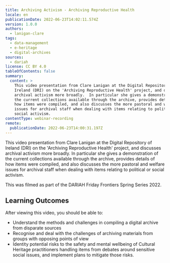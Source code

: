 ```yaml
---
title: Archiving Activism - Archiving Reproductive Health
locale: en
publicationDate: 2022-06-23T14:02:11.574Z
version: 1.0.0
authors:
  - lanigan-clare
tags:
  - data-management
  - e-heritage
  - digital-archives
sources:
  - dariah
license: CC BY 4.0
tableOfContents: false
summary:
  content: >
    This video presentation from Clare Lanigan at the Digital Repository of
    Ireland (DRI) on the 'Archiving Reproductive Health' project, and discusses
    archival activism more broadly.  In particular she gives a demonstration of
    the current collections available through the archive, provides details of
    how items were compiled, and also discusses the more pastoral and welfare
    issues for archival staff when dealing with items relating to political or
    social activism.
contentType: webinar-recording
remote:
  publicationDate: 2022-06-23T14:00:31.197Z
---
```

This video presentation from Clare Lanigan at the Digital Repository of Ireland (DRI) on the 'Archiving Reproductive Health' project, and discusses archival activism more broadly.  In particular she gives a demonstration of the current collections available through the archive, provides details of how items were compiled, and also discusses the more pastoral and welfare issues for archival staff when dealing with items relating to political or social activism.

This was filmed as part of the DARIAH Friday Frontiers Spring Series 2022.

## Learning Outcomes

After viewing this video, you should be able to:

* Understand the methods and challenges in compiling a digital archive from disparate sources
* Recognise and deal with the challenges of archiving materials from groups with opposing points of view
* Identity potential risks to the safety and mental wellbeing of Cultural Heritage practitioners handling items from debates around sensitive social issues, and implement plans to mitigate those risks.

<VideoCard provider="youtube" id="1h8UWcK-IMw" title="Archiving Activism" subtitle="Click here to view" image="images/dri-archiving-activism-thumbnail.png" />
